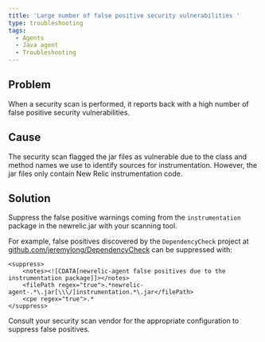 ```yaml
---
title: 'Large number of false positive security vulnerabilities '
type: troubleshooting
tags:
  - Agents
  - Java agent
  - Troubleshooting
---
```


## Problem

When a security scan is performed, it reports back with a high number of false positive security vulnerabilities.

## Cause

The security scan flagged the jar files as vulnerable due to the class and method names we use to identify sources for instrumentation. However, the jar files only contain New Relic instrumentation code.

## Solution
Suppress the false positive warnings coming from the `instrumentation` package in the newrelic.jar with your scanning tool.

For example, false positives discovered by the `DependencyCheck` project at [github.com/jeremylong/DependencyCheck](https://github.com/jeremylong/DependencyCheck) can be suppressed with:

```
<suppress>
    <notes><![CDATA[newrelic-agent false positives due to the instrumentation package]]></notes>
    <filePath regex="true">.*newrelic-agent-.*\.jar[\\\/]instrumentation.*\.jar</filePath>
    <cpe regex="true">.*
</suppress>
```
Consult your security scan vendor for the appropriate configuration to suppress false positives.

